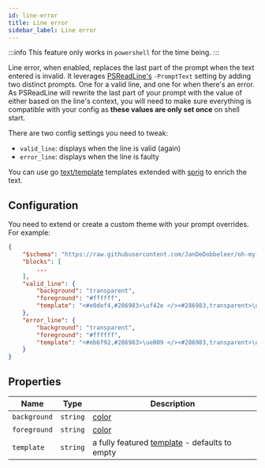```yaml
---
id: line-error
title: Line error
sidebar_label: Line error
---
```


:::info
This feature only works in `powershell` for the time being.
:::

Line error, when enabled, replaces the last part of the prompt when the text entered is invalid. It leverages
[PSReadLine's][psreadline] `-PromptText` setting by adding two distinct prompts. One for a valid line,
and one for when there's an error. As PSReadLine will rewrite the last part of
your prompt with the value of either based on the line's context, you will need to make sure everything
is compatible with your config as **these values are only set once** on shell start.

There are two config settings you need to tweak:

- `valid_line`: displays when the line is valid (again)
- `error_line`: displays when the line is faulty

You can use go [text/template][go-text-template] templates extended with [sprig][sprig] to enrich the text.

## Configuration

You need to extend or create a custom theme with your prompt overrides. For example:

```json
{
    "$schema": "https://raw.githubusercontent.com/JanDeDobbeleer/oh-my-posh/main/themes/schema.json",
    "blocks": [
        ...
    ],
    "valid_line": {
        "background": "transparent",
        "foreground": "#ffffff",
        "template": "<#e0def4,#286983>\uf42e </><#286983,transparent>\ue0b4</> "
    },
    "error_line": {
        "background": "transparent",
        "foreground": "#ffffff",
        "template": "<#eb6f92,#286983>\ue009 </><#286983,transparent>\ue0b4</> "
    }
}
```

## Properties

| Name         | Type     | Description                                                |
| ------------ | -------- | ---------------------------------------------------------- |
| `background` | `string` | [color][colors]                                            |
| `foreground` | `string` | [color][colors]                                            |
| `template`   | `string` | a fully featured [template][templates] - defaults to empty |

[colors]: /docs/configuration/colors
[go-text-template]: https://golang.org/pkg/text/template/
[sprig]: https://masterminds.github.io/sprig/
[console-title]: /docs/configuration/title#console-title-template
[psreadline]: https://github.com/PowerShell/PSReadLine
[templates]: /docs/configuration/templates
[cstp]: /docs/configuration/templates#cross-segment-template-properties
